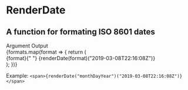 
<Meta title="Components|renderDate" />

# RenderDate

## A function for formating ISO 8601 dates

<Story name="renderDate">
  <div style={{ width: 400 }}>
    <div className="flex justify-between">
      <Typography.HeadingTiny bold>Argument</Typography.HeadingTiny>
      <Typography.HeadingTiny bold>Output</Typography.HeadingTiny>
    </div>
    {formats.map(format => {
      return (
        <div key={format} className="flex justify-between mt-1 border-b">
          <Typography.Large bold>{format}</Typography.Large>{" "}
          <Typography.Large>
            {renderDate(format)("2019-03-08T22:16:08Z")}
          </Typography.Large>
        </div>
      );
    })}
  </div>
</Story>

Example:
`<span>{renderDate("monthDayYear")("2019-03-08T22:16:08Z")}</span>`

<Props of={renderDate} />
